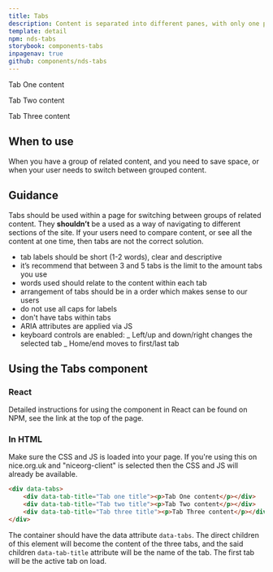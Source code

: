 ```yaml
---
title: Tabs
description: Content is separated into different panes, with only one pane viewable at a time.
template: detail
npm: nds-tabs
storybook: components-tabs
inpagenav: true
github: components/nds-tabs
---
```



<Panel>
	<Tabs>
		<Tab title="Important thing one">
			<p>Tab One content</p>
		</Tab>
		<Tab title="Important thing two">
			<p>Tab Two content</p>
		</Tab>
		<Tab title="Important thing three">
			<p>Tab Three content</p>
		</Tab>
	</Tabs>
</Panel>

## When to use

When you have a group of related content, and you need to save space, or when your user needs to switch between grouped content.

## Guidance

Tabs should be used within a page for switching between groups of related content. They <b>shouldn’t</b> be a used as a way of navigating to different sections of the site. If your users need to compare content, or see all the content at one time, then tabs are not the correct solution.

- tab labels should be short (1-2 words), clear and descriptive
- it’s recommend that between 3 and 5 tabs is the limit to the amount tabs you use
- words used should relate to the content within each tab
- arrangement of tabs should be in a order which makes sense to our users
- do not use all caps for labels
- don't have tabs within tabs
- ARIA attributes are applied via JS
- keyboard controls are enabled:
  _ Left/up and down/right changes the selected tab
  _ Home/end moves to first/last tab

## Using the Tabs component

### React

Detailed instructions for using the component in React can be found on NPM, see the link at the top of the page.

### In HTML

Make sure the CSS and JS is loaded into your page. If you're using this on nice.org.uk and "niceorg-client" is selected then the CSS and JS will already be available.

```html
<div data-tabs>
	<div data-tab-title="Tab one title"><p>Tab One content</p></div>
	<div data-tab-title="Tab two title"><p>Tab Two content</p></div>
	<div data-tab-title="Tab three title"><p>Tab Three content</p></div>
</div>
```

The container should have the data attribute `data-tabs`. The direct children of this element will become the content of the three tabs, and the said children `data-tab-title` attribute will be the name of the tab. The first tab will be the active tab on load.
